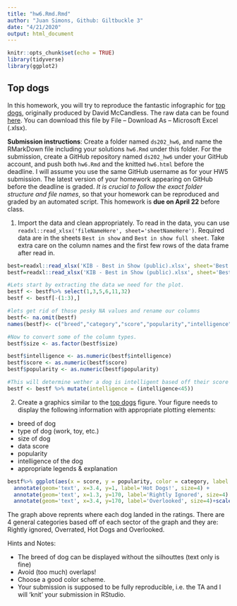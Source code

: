 ```yaml
---
title: "hw6.Rmd.Rmd"
author: "Juan Simons, Github: Giltbuckle 3"
date: "4/21/2020"
output: html_document
---
```


```r
knitr::opts_chunk$set(echo = TRUE)
library(tidyverse)
library(ggplot2)
```

## Top dogs

In this homework, you will try to reproduce the fantastic infographic for [top dogs](https://informationisbeautiful.net/visualizations/best-in-show-whats-the-top-data-dog/), originally produced by David McCandless. The raw data can be found [here](https://docs.google.com/spreadsheets/d/1l_HfF5EaN-QgnLc2UYdCc7L2CVrk0p3VdGB1godOyhk/edit#gid=10). You can download this file by File -- Download As -- Microsoft Excel (.xlsx).

**Submission instructions**: Create a folder named `ds202_hw6`, and name the RMarkDown file including your solutions `hw6.Rmd` under this folder. For the submission, create a GitHub repository named `ds202_hw6` under your GitHub account, and push both `hw6.Rmd` and the knitted `hw6.html` before the deadline. I will assume you use the same GitHub username as for your HW5 submission. The latest version of your homework appearing on GitHub before the deadline is graded. *It is crucial to follow the exact folder structure and file names*, so that your homework can be reproduced and graded by an automated script. This homework is **due on April 22** before class.

1. Import the data and clean appropriately. To read in the data, you can use `readxl::read_xlsx('fileNameHere', sheet='sheetNameHere')`. Required data are in the sheets `Best in show` and `Best in show full sheet`. Take extra care on the column names and the first few rows of the data frame after read in.

```r
best=readxl::read_xlsx('KIB - Best in Show (public).xlsx', sheet='Best in show')
bestf=readxl::read_xlsx('KIB - Best in Show (public).xlsx', sheet='Best in show full sheet')
```


```r
#Lets start by extracting the data we need for the plot.
bestf <- bestf%>% select(1,3,5,6,11,32)
bestf <- bestf[-(1:3),]

#lets get rid of those pesky NA values and rename our columns 
bestf<- na.omit(bestf)
names(bestf)<- c("breed","category","score","popularity","intelligence","size")

#Now to convert some of the column types.
bestf$size <- as.factor(bestf$size)

bestf$intelligence <- as.numeric(bestf$intelligence)
bestf$score <- as.numeric(bestf$score)
bestf$popularity <- as.numeric(bestf$popularity)

#This will determine wether a dog is intelligent based off their score in the inteligence column. True for intelligent, false for dumb
bestf <- bestf %>% mutate(intelligence = (intelligence<45))
```
2. Create a graphics similar to the  [top dogs](https://informationisbeautiful.net/visualizations/best-in-show-whats-the-top-data-dog/) figure. Your figure needs to display the following information with appropriate plotting elements:

- breed of dog
- type of dog (work, toy, etc.)
- size of dog
- data score 
- popularity
- intelligence of the dog
- appropriate legends & explanation

```r
bestf%>% ggplot(aes(x = score, y = popularity, color = category, label = breed, shape = intelligence, size = size)) + geom_point()+ geom_text(check_overlap = TRUE, size = 2.5, hjust = 1, vjust = 1) + theme_bw() + labs(title = "Best in Show: Ultimate Datadog", x = "Score", y ="Popularity")+ geom_hline(yintercept=80) + geom_vline(xintercept=2.33)+ annotate(geom='text', x=1.3, y=1, label='Overrated', size=4) +
  annotate(geom='text', x=3.4, y=1, label='Hot Dogs!', size=4) +
  annotate(geom='text', x=1.3, y=170, label='Rightly Ignored', size=4) +
  annotate(geom='text', x=3.4, y=170, label='Overlooked', size=4)+scale_color_brewer(palette="Dark2")
```

The graph above reprents where each dog landed in the ratings. There are 4 general categories based off of each sector of the graph and they are: Rightly ignored, Overrated, Hot Dogs and Overlooked. 

Hints and Notes:

- The breed of dog can be displayed without the silhouttes (text only is fine)
- Avoid (too much) overlaps!
- Choose a good color scheme.
- Your submission is supposed to be fully reproducible, i.e. the TA and I will 'knit' your submission in RStudio. 